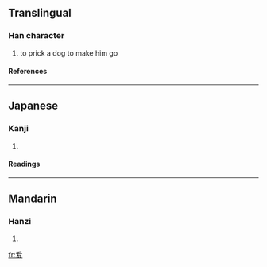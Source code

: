 ==Translingual==
===Han character===
{{Han char|rn=29|rad=又|as=03|sn=5|four=|canj=竹大水 (HKE), X竹大水 (XHKE)}}
# to prick a dog to make him go
====References====
{{Han ref|kx=0165.250|dkj=03132|dj=0376.060|hdz=10393.150|uh=53D0|ud=21456}}
----
==Japanese==
===Kanji===
{{ja-kanji|grade=|rs=又03}}
# {{defn|Japanese}} 
====Readings====
{{ja-readings|on=[[はつ]] (hatsu)|kun=}}
----
==Mandarin==
===Hanzi===
{{cmn-hanzi|pin=[[bá]] ([[ba2]])|wg=pa<sup>2</sup>}}
# {{defn|Mandarin}}

[[fr:叐]]